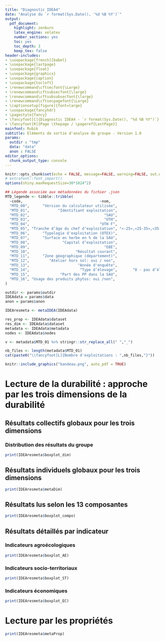 ```yaml
---
title: "Diagnostic IDEA4"
date: "Analyse du `r format(Sys.Date(), '%d %B %Y')`"
output:
  pdf_document:
    highlight: zenburn
    latex_engine: xelatex
    number_sections: yes
    toc: yes
    toc_depth: 3
    keep_tex: false
header-includes:
- \usepackage[french]{babel}
- \usepackage{lastpage}
- \usepackage{float}
- \usepackage{graphicx}
- \usepackage{caption}
- \usepackage{tocloft}
- \renewcommand\cftsecfont{\Large}
- \renewcommand\cftsubsecfont{\large}
- \renewcommand\cftsubsubsecfont{\large}
- \renewcommand\cftsecpagefont{\Large}
- \captionsetup[figure]{font=large}
- \usepackage{fancyhdr}
- \pagestyle{fancy}
- \fancyfoot[C]{Diagnostic IDEA4 - `r format(Sys.Date(), "%d %B %Y")`}
- \fancyfoot[R]{Page \thepage / \pageref{LastPage}}
mainfont: Rubik
subtitle: Eléments de sortie d'analyse de groupe - Version 1.0
params:
  outdir : "tmp"
  data: "data"
  anon : FALSE
editor_options:
  chunk_output_type: console
---
```


```r
knitr::opts_chunk$set(echo = FALSE, message=FALSE, warning=FALSE, out.width = "100%", fig.pos = "H")
# extrafont::font_import()
options(shiny.maxRequestSize=30*1024^2)
```


```r
## Légende associée aux métadonnées du fichier .json
MTD_legende <- tibble::tribble(
  ~code,                                   ~nom,                                                      ~etendue,
  "MTD_00",      "Version du calculateur utilisée",                                                    "Alpha 10",
  "MTD_01",             "Identifiant exploitation",                                                       "Num 6",
  "MTD_02",                                  "SAU",                                           "0 à 10 000 (2 dc)",
  "MTD_03",                                  "UTH",                                           "0 à 10 000 (2 dc)",
  "MTD_04",                                "UTH F",                                              "0 à 100 (2 dc)",
  "MTD_05", "Tranche d’âge du chef d’exploitation", "«-25»,«25-35»,«35-45», «45-55»,«55-65» et «65+»",
  "MTD_06",      "Typologie d'exploitation (OTEX)",                                       "Codes OTEX simplifiés",
  "MTD_07",      "Surface en herbe en % de la SAU",                                              "0 à 100 (2 dc)",
  "MTD_08",               "Capital d’exploitation",                                             "0 à 100000 000",
  "MTD_09",                                  "EBE",                                    "– 1000 000 à 10000 000",
  "MTD_10",                     "Résultat courant",                                    "– 1000 000 à 10000 000",
  "MTD_11",      "Zone géographique (département)",                                      "liste des départements",
  "MTD_12",         "Atelier hors sol: oui / non",                                                      "0 ou 1",
  "MTD_13",                      "Année d'enquête",                                                       "Num 4",
  "MTD_14",                       "Type d’élevage",       "0 - pas d’élevage / 1 – monogastrique / 2 - herbivore",
  "MTD_15",              "Part des PP dans la SAU",                                              "0 à 100 (2 dc)",
  "MTD_16", "Usage des produits phytos: oui /non",                                                      "0 ou 1"
)

```


```r
outdir <- params$outdir
IDEAdata = params$data
anon = params$anon
```


```r
IDEAresmeta <- metaIDEA(IDEAdata)

res_prop <- IDEAdata$dataset
res_dim <- IDEAdata$dataset
metadata <- IDEAdata$metadata
nodes <- IDEAdata$nodes

v <- metadata$MTD_01 %>% stringr::str_replace_all(" ","_")

```


```r
nb_files <- length(metadata$MTD_01)
cat(paste0("\\fancyfoot[L]{Nombre d'exploitations : ",nb_files,"}"))
```

\vspace{5mm}

```r
knitr::include_graphics("bandeau.png", auto_pdf = TRUE)
```

\newpage

# Lecture de la durabilité : approche par les trois dimensions de la durabilité

## Résultats collectifs globaux pour les trois dimensions

### Distribution des résultats du groupe

```r
print(IDEAresmeta$boxplot_dim)
```

## Résultats individuels globaux pour les trois dimensions

```r
print(IDEAresmeta$metaDim)
```

## Résultats lus selon les 13 composantes

```r
print(IDEAresmeta$boxplot_compo)
```

## Résultats détaillés par indicateur

### Indicateurs agroécologiques

```r
print(IDEAresmeta$boxplot_AE)
```

\let\cleardoublepage\clearpage

### Indicateurs socio-territoriaux

```r
print(IDEAresmeta$boxplot_ST)
```

### Indicateurs économiques

```r
print(IDEAresmeta$boxplot_EC)
```

\hbox{}

# Lecture par les propriétés

```r
print(IDEAresmeta$metaProp)
```
